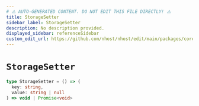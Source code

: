 ```yaml
---
# ⚠️ AUTO-GENERATED CONTENT. DO NOT EDIT THIS FILE DIRECTLY! ⚠️
title: StorageSetter
sidebar_label: StorageSetter
description: No description provided.
displayed_sidebar: referenceSidebar
custom_edit_url: https://github.com/nhost/nhost/edit/main/packages/core/dist/storage.d.ts#L3
---
```


# `StorageSetter`

```ts
type StorageSetter = () => (
  key: string,
  value: string | null
) => void | Promise<void>
```
